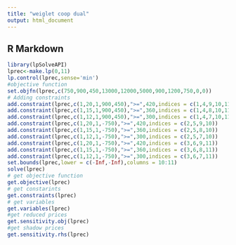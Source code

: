 ---
title: "weiglet coop dual"
output: html_document
---

## R Markdown

```{r}
library(lpSolveAPI)
lprec<-make.lp(0,11)
lp.control(lprec,sense='min')
#objective function
set.objfn(lprec,c(750,900,450,13000,12000,5000,900,1200,750,0,0))
# Adding constraints
add.constraint(lprec,c(1,20,1,900,450),">=",420,indices = c(1,4,9,10,11))
add.constraint(lprec,c(1,15,1,900,450),">=",360,indices = c(1,4,8,10,11))
add.constraint(lprec,c(1,12,1,900,450),">=",300,indices = c(1,4,7,10,11))
add.constraint(lprec,c(1,20,1,-750),">=",420,indices = c(2,5,9,10))
add.constraint(lprec,c(1,15,1,-750),">=",360,indices = c(2,5,8,10))
add.constraint(lprec,c(1,12,1,-750),">=",300,indices = c(2,5,7,10))
add.constraint(lprec,c(1,20,1,-750),">=",420,indices = c(3,6,9,11))
add.constraint(lprec,c(1,15,1,-750),">=",360,indices = c(3,6,8,11))
add.constraint(lprec,c(1,12,1,-750),">=",300,indices = c(3,6,7,11))
set.bounds(lprec,lower = c(-Inf,-Inf),columns = 10:11)
solve(lprec)
# get objective function
get.objective(lprec)
# get constarints
get.constraints(lprec)
# get variables
get.variables(lprec)
#get reduced prices
get.sensitivity.obj(lprec)
#get shadow prices
get.sensitivity.rhs(lprec)


```


